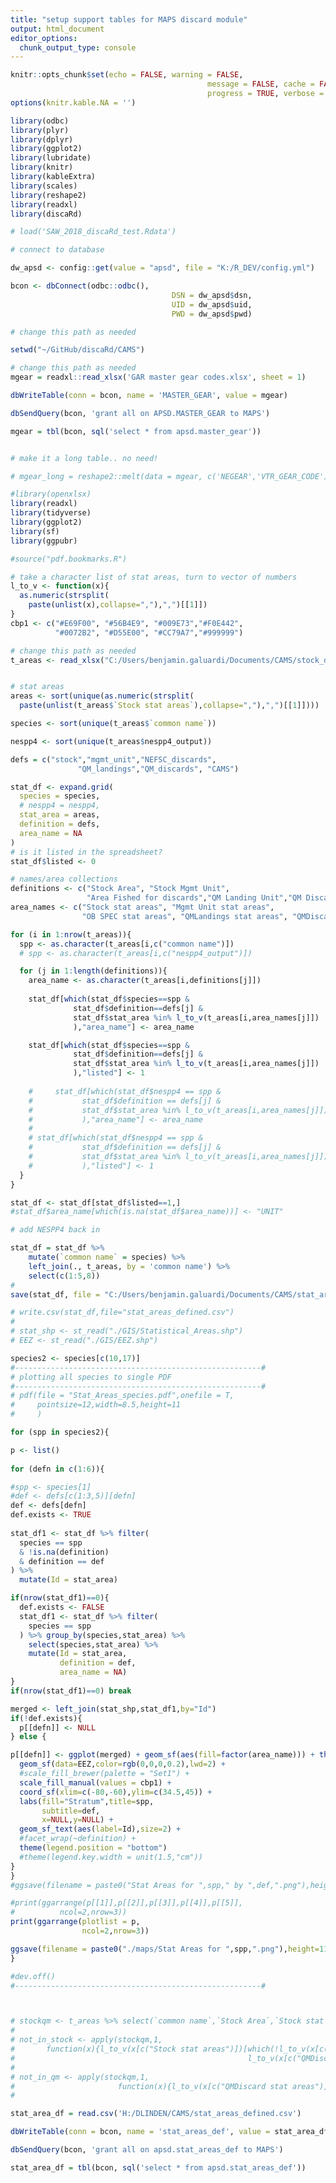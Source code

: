 ```yaml
---
title: "setup support tables for MAPS discard module"
output: html_document
editor_options: 
  chunk_output_type: console
---
```


```r
knitr::opts_chunk$set(echo = FALSE, warning = FALSE, 
											message = FALSE, cache = FALSE,
											progress = TRUE, verbose = FALSE, fig.width = 12, fig.height = 8)
options(knitr.kable.NA = '')

```

```r
library(odbc)
library(plyr)
library(dplyr)
library(ggplot2)
library(lubridate)
library(knitr)
library(kableExtra)
library(scales)
library(reshape2)
library(readxl)
library(discaRd)

# load('SAW_2018_discaRd_test.Rdata')

# connect to database

dw_apsd <- config::get(value = "apsd", file = "K:/R_DEV/config.yml")

bcon <- dbConnect(odbc::odbc(), 
									DSN = dw_apsd$dsn, 
									UID = dw_apsd$uid, 
									PWD = dw_apsd$pwd)

```

```r
# change this path as needed

setwd("~/GitHub/discaRd/CAMS")

# change this path as needed
mgear = readxl::read_xlsx('GAR master gear codes.xlsx', sheet = 1)

dbWriteTable(conn = bcon, name = 'MASTER_GEAR', value = mgear)

dbSendQuery(bcon, 'grant all on APSD.MASTER_GEAR to MAPS')

mgear = tbl(bcon, sql('select * from apsd.master_gear'))


# make it a long table.. no need!

# mgear_long = reshape2::melt(data = mgear, c('NEGEAR','VTR_GEAR_CODE'))

```

```r
#library(openxlsx)
library(readxl)
library(tidyverse)
library(ggplot2)
library(sf)
library(ggpubr)

#source("pdf.bookmarks.R")

# take a character list of stat areas, turn to vector of numbers
l_to_v <- function(x){
  as.numeric(strsplit(
    paste(unlist(x),collapse=","),",")[[1]])
}
cbp1 <- c("#E69F00", "#56B4E9", "#009E73","#F0E442", 
          "#0072B2", "#D55E00", "#CC79A7","#999999")

# change this path as needed
t_areas <- read_xlsx("C:/Users/benjamin.galuardi/Documents/CAMS/stock_definition_list_statareas.xlsx")


# stat areas
areas <- sort(unique(as.numeric(strsplit(
  paste(unlist(t_areas$`Stock stat areas`),collapse=","),",")[[1]])))

species <- sort(unique(t_areas$`common name`))

nespp4 <- sort(unique(t_areas$nespp4_output))

defs = c("stock","mgmt_unit","NEFSC_discards",
               "QM_landings","QM_discards", "CAMS")

stat_df <- expand.grid(
  species = species,
  # nespp4 = nespp4,
  stat_area = areas,
  definition = defs,
  area_name = NA
)
# is it listed in the spreadsheet?
stat_df$listed <- 0

# names/area collections 
definitions <- c("Stock Area", "Stock Mgmt Unit", 
                 "Area Fished for discards","QM Landing Unit","QM Discard Unit", "CAMS unit")
area_names <- c("Stock stat areas", "Mgmt Unit stat areas",
                "OB SPEC stat areas", "QMLandings stat areas", "QMDiscard stat areas", "CAMS stat areas")

for (i in 1:nrow(t_areas)){
  spp <- as.character(t_areas[i,c("common name")])
  # spp <- as.character(t_areas[i,c("nespp4_output")])

  for (j in 1:length(definitions)){
    area_name <- as.character(t_areas[i,definitions[j]])
    
    stat_df[which(stat_df$species==spp &
              stat_df$definition==defs[j] &
              stat_df$stat_area %in% l_to_v(t_areas[i,area_names[j]])
              ),"area_name"] <- area_name

    stat_df[which(stat_df$species==spp &
              stat_df$definition==defs[j] &
              stat_df$stat_area %in% l_to_v(t_areas[i,area_names[j]])
              ),"listed"] <- 1
    
    #     stat_df[which(stat_df$nespp4 == spp &
    #           stat_df$definition == defs[j] &
    #           stat_df$stat_area %in% l_to_v(t_areas[i,area_names[j]])
    #           ),"area_name"] <- area_name
    # 
    # stat_df[which(stat_df$nespp4 == spp &
    #           stat_df$definition == defs[j] &
    #           stat_df$stat_area %in% l_to_v(t_areas[i,area_names[j]])
    #           ),"listed"] <- 1
  }
}

stat_df <- stat_df[stat_df$listed==1,]
#stat_df$area_name[which(is.na(stat_df$area_name))] <- "UNIT"

# add NESPP4 back in

stat_df = stat_df %>% 
	mutate(`common name` = species) %>% 
	left_join(., t_areas, by = 'common name') %>% 
	select(c(1:5,8)) 
# 
save(stat_df, file = "C:/Users/benjamin.galuardi/Documents/CAMS/stat_areas_defined.Rdata")

```


```r

# write.csv(stat_df,file="stat_areas_defined.csv")
# 
# stat_shp <- st_read("./GIS/Statistical_Areas.shp")
# EEZ <- st_read("./GIS/EEZ.shp")

species2 <- species[c(10,17)]
#-------------------------------------------------------#
# plotting all species to single PDF
#-------------------------------------------------------#
# pdf(file = "Stat_Areas_species.pdf",onefile = T,
#     pointsize=12,width=8.5,height=11
#     )

for (spp in species2){

p <- list()  
  
for (defn in c(1:6)){

#spp <- species[1]
#def <- defs[c(1:3,5)][defn]
def <- defs[defn]
def.exists <- TRUE
  
stat_df1 <- stat_df %>% filter(
  species == spp 
  & !is.na(definition)
  & definition == def
) %>%
  mutate(Id = stat_area)

if(nrow(stat_df1)==0){
  def.exists <- FALSE
  stat_df1 <- stat_df %>% filter(
    species == spp 
  ) %>% group_by(species,stat_area) %>%
    select(species,stat_area) %>%
    mutate(Id = stat_area,
           definition = def,
           area_name = NA)
}
if(nrow(stat_df1)==0) break

merged <- left_join(stat_shp,stat_df1,by="Id")
if(!def.exists){
  p[[defn]] <- NULL
} else {

p[[defn]] <- ggplot(merged) + geom_sf(aes(fill=factor(area_name))) + theme_minimal() +
  geom_sf(data=EEZ,color=rgb(0,0,0,0.2),lwd=2) +
  #scale_fill_brewer(palette = "Set1") + 
  scale_fill_manual(values = cbp1) +
  coord_sf(xlim=c(-80,-60),ylim=c(34.5,45)) +
  labs(fill="Stratum",title=spp,
       subtitle=def,
       x=NULL,y=NULL) + 
  geom_sf_text(aes(label=Id),size=2) + 
  #facet_wrap(~definition) +
  theme(legend.position = "bottom")
  #theme(legend.key.width = unit(1.5,"cm"))
}
}
#ggsave(filename = paste0("Stat Areas for ",spp," by ",def,".png"),height=4,width=5,dpi=300)

#print(ggarrange(p[[1]],p[[2]],p[[3]],p[[4]],p[[5]],
#          ncol=2,nrow=3))
print(ggarrange(plotlist = p,
                ncol=2,nrow=3))

ggsave(filename = paste0("./maps/Stat Areas for ",spp,".png"),height=11,width=8.5,dpi=300)
}

#dev.off()
#-------------------------------------------------------#



# stockqm <- t_areas %>% select(`common name`,`Stock Area`,`Stock stat areas`,QM,`QMDiscard stat areas`)
# 
# not_in_stock <- apply(stockqm,1,
#       function(x){l_to_v(x[c("Stock stat areas")])[which(!l_to_v(x[c("Stock stat areas")]) %in% 
#                                                    l_to_v(x[c("QMDiscard stat areas")]))]})
# 
# not_in_qm <- apply(stockqm,1,
#                       function(x){l_to_v(x[c("QMDiscard stat areas")])[which(!l_to_v(x[c("QMDiscard stat areas")]) %in% 
#                                                                            l_to_v(x[c("Stock stat areas")]))]})

```

```r

stat_area_df = read.csv('H:/DLINDEN/CAMS/stat_areas_defined.csv')

dbWriteTable(conn = bcon, name = 'stat_areas_def', value = stat_area_df)

dbSendQuery(bcon, 'grant all on apsd.stat_areas_def to MAPS')

stat_area_df = tbl(bcon, sql('select * from apsd.stat_areas_def'))

```




